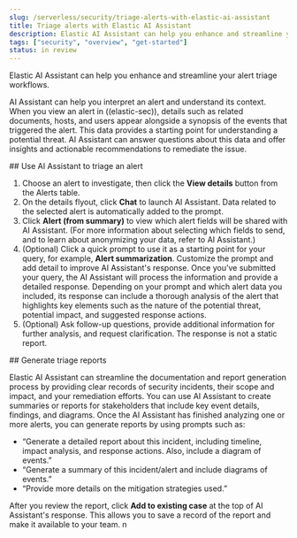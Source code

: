 ```yaml
---
slug: /serverless/security/triage-alerts-with-elastic-ai-assistant
title: Triage alerts with Elastic AI Assistant
description: Elastic AI Assistant can help you enhance and streamline your alert triage workflows.
tags: ["security", "overview", "get-started"]
status: in review
---
```


<DocBadge template="technical preview" />

<div id="ai-assistant-triage"></div>

Elastic AI Assistant can help you enhance and streamline your alert triage workflows.

AI Assistant can help you interpret an alert and understand its context. When you view an alert in ((elastic-sec)), details such as related documents, hosts, and users appear alongside a synopsis of the events that triggered the alert. This data provides a starting point for understanding a potential threat. AI Assistant can answer questions about this data and offer insights and actionable recommendations to remediate the issue.

<div id="Use AI Assistant to triage an alert"></div>
## Use AI Assistant to triage an alert

1. Choose an alert to investigate, then click the **View details** button from the Alerts table.
2. On the details flyout, click **Chat** to launch AI Assistant. Data related to the selected alert is automatically added to the prompt. 
3. Click **Alert (from summary)** to view which alert fields will be shared with AI Assistant. (For more information about selecting which fields to send, and to learn about anonymizing your data, refer to <DocLink slug="/serverless/security/ai-assistant" section="configure-ai-assistant">AI Assistant</DocLink>.)
4. (Optional) Click a quick prompt to use it as a starting point for your query, for example, **Alert summarization**. Customize the prompt and add detail to improve AI Assistant's response.
 Once you’ve submitted your query, the AI Assistant will process the information and provide a detailed response. Depending on your prompt and which alert data you included, its response can include a thorough analysis of the alert that highlights key elements such as the nature of the potential threat, potential impact, and suggested response actions.
6. (Optional) Ask follow-up questions, provide additional information for further analysis, and request clarification. The response is not a static report.


<div id="Generate triage reports"></div>
## Generate triage reports

Elastic AI Assistant can streamline the documentation and report generation process by providing clear records of security incidents, their scope and impact, and your remediation efforts. You can use AI Assistant to create summaries or reports for stakeholders that include key event details, findings, and diagrams. Once the AI Assistant has finished analyzing one or more alerts, you can generate reports by using prompts such as:

* “Generate a detailed report about this incident, including timeline, impact analysis, and response actions. Also, include a diagram of events.”
* “Generate a summary of this incident/alert and include diagrams of events.”
* “Provide more details on the mitigation strategies used.”

After you review the report, click **Add to existing case** at the top of AI Assistant's response. This allows you to save a record of the report and make it available to your team. n

<DocImage size="xl" url="../images/ai-assistant-alert-triage/ai-triage-add-to-case.png" alt="An AI Assistant dialogue with the add to existing case button highlighted" />